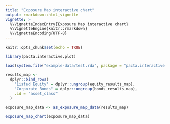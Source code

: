 ```yaml
---
title: "Exposure Map interactive chart"
output: rmarkdown::html_vignette
vignette: >
  %\VignetteIndexEntry{Exposure Map interactive chart}
  %\VignetteEngine{knitr::rmarkdown}
  %\VignetteEncoding{UTF-8}
---
```


```r
knitr::opts_chunk$set(echo = TRUE)
```

```r
library(pacta.interactive.plot)

load(system.file("example-data/test.rda", package = "pacta.interactive.plot"))

results_map <-
  dplyr::bind_rows(
    "Listed Equity" = dplyr::ungroup(equity_results_map),
    "Corporate Bonds" = dplyr::ungroup(bonds_results_map),
    .id = "asset_class"
  )

exposure_map_data <- as_exposure_map_data(results_map)

exposure_map_chart(exposure_map_data)
```
